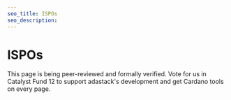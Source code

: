 ```yaml
---
seo_title: ISPOs
seo_description:
---
```


# ISPOs

This page is being peer-reviewed and formally verified. Vote for us in Catalyst Fund 12 to support adastack's development and get Cardano tools on every page.
